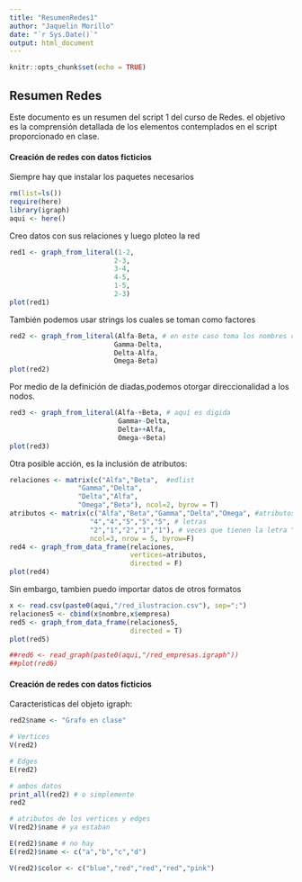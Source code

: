 ```yaml
---
title: "ResumenRedes1"
author: "Jaquelin Morillo"
date: "`r Sys.Date()`"
output: html_document
---
```


```r
knitr::opts_chunk$set(echo = TRUE)
```

## Resumen Redes

Este documento es un resumen del script 1 del curso de Redes. el objetivo es la comprensión detallada de los elementos contemplados en el script proporcionado en clase.

#### Creación de redes con datos ficticios

Siempre hay que instalar los paquetes necesarios

```r
rm(list=ls())
require(here)
library(igraph)
aqui <- here()
```

Creo datos con sus relaciones y luego ploteo la red
```r
red1 <- graph_from_literal(1-2,
                          2-3,
                          3-4,
                          4-5,
                          1-5,
                          2-3)
plot(red1)
```

También podemos usar strings los cuales se toman como factores
```R
red2 <- graph_from_literal(Alfa-Beta, # en este caso toma los nombres como factores
                          Gamma-Delta,
                          Delta-Alfa,
                          Omega-Beta)
plot(red2)
```

Por medio de la definición de diadas,podemos otorgar direccionalidad a los nodos.

```r
red3 <- graph_from_literal(Alfa-+Beta, # aquí es digida
                           Gamma+-Delta,
                           Delta++Alfa,
                           Omega-+Beta)
plot(red3)
```

Otra posible acción, es la inclusión de atributos:

```r
relaciones <- matrix(c("Alfa","Beta",  #edlist
                 "Gamma","Delta",
                 "Delta","Alfa",
                 "Omega","Beta"), ncol=2, byrow = T)
atributos <- matrix(c("Alfa","Beta","Gamma","Delta","Omega", #atributos
                    "4","4","5","5","5", # letras
                    "2","1","2","1","1"), # veces que tienen la letra "a"
                    ncol=3, nrow = 5, byrow=F)
red4 <- graph_from_data_frame(relaciones, 
                              vertices=atributos,
                              directed = F)
plot(red4)
```

Sin embargo, tambien puedo importar datos de otros formatos
```r
x <- read.csv(paste0(aqui,"/red_ilustracion.csv"), sep=";")
relaciones5 <- cbind(x$nombre,x$empresa)
red5 <- graph_from_data_frame(relaciones5, 
                              directed = T)
plot(red5)

##red6 <- read_graph(paste0(aqui,"/red_empresas.igraph"))
##plot(red6)
```

#### Creación de redes con datos ficticios
Caracteristicas del objeto igraph:

```r
red2$name <- "Grafo en clase"

# Vertices
V(red2)

# Edges
E(red2)

# ambos datos
print_all(red2) # o simplemente
red2

# atributos de los vertices y edges
V(red2)$name # ya estaban 

E(red2)$name # no hay
E(red2)$name <- c("a","b","c","d") 

V(red2)$color <- c("blue","red","red","red","pink")
```